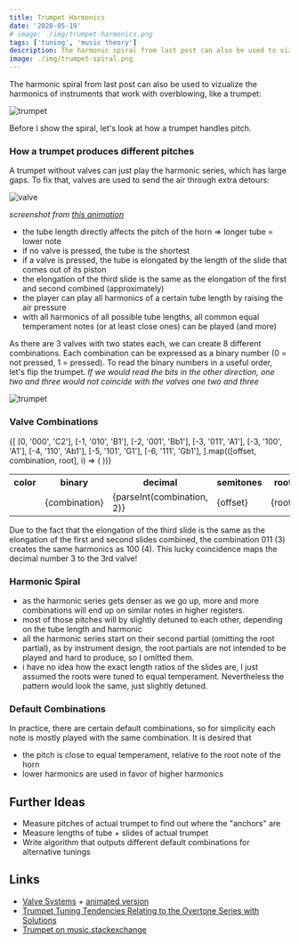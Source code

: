 ```yaml
---
title: Trumpet Harmonics
date: '2020-05-19'
# image: ./img/trumpet-harmonics.png
tags: ['tuning', 'music theory']
description: The harmonic spiral from last post can also be used to vizualize the harmonics of instruments that work with overblowing, like a trumpet.
image: ./img/trumpet-spiral.png
---
```



The harmonic spiral from last post can also be used to vizualize the harmonics of instruments that work with overblowing, like a trumpet:

![trumpet](./img/trumpet.svg)

Before I show the spiral, let's look at how a trumpet handles pitch.

### How a trumpet produces different pitches

A trumpet without valves can just play the harmonic series, which has large gaps. To fix that, valves are used to send the air through extra detours:

![valve](./img/valve2d.gif)

_screenshot from [this animation](http://www.dwerden.com/comp/aCompIntro9_FlowFlow_F4.html)_

- the tube length directly affects the pitch of the horn => longer tube = lower note
- if no valve is pressed, the tube is the shortest
- if a valve is pressed, the tube is elongated by the length of the slide that comes out of its piston
- the elongation of the third slide is the same as the elongation of the first and second combined (approximately)
- the player can play all harmonics of a certain tube length by raising the air pressure
- with all harmonics of all possible tube lengths, all common equal temperament notes (or at least close ones) can be played (and more)

As there are 3 valves with two states each, we can create 8 different combinations. Each combination can be expressed as a binary number (0 = not pressed, 1 = pressed).
To read the binary numbers in a useful order, let's flip the trumpet. _If we would read the bits in the other direction, one two and three would not coincide with the valves one two and three_

![trumpet](./img/trumpet-mirrored.svg)

### Valve Combinations

<table style={{ width: '100%' }}>
  <tbody>
    <tr>
      <th>color</th>
      <th>binary</th>
      <th>decimal</th>
      <th>semitones</th>
      <th>root</th>
    </tr>
    {[
      [0, '000', 'C2'],
      [-1, '010', 'B1'],
      [-2, '001', 'Bb1'],
      [-3, '011', 'A1'],
      [-3, '100', 'A1'],
      [-4, '110', 'Ab1'],
      [-5, '101', 'G1'],
      [-6, '111', 'Gb1'],
    ].map(([offset, combination, root], i) => (
      <tr key={i}>
        <td>
          <div
            style={{
              width: 20,
              height: 20,
              borderRadius: '50%',
              backgroundColor: frequencyColor(edo12(offset) * Note.freq('Bb1') * 3),
            }}
          ></div>
        </td>
        <td>{combination}</td>
        <td>{parseInt(combination, 2)}</td>
        <td>{offset}</td>
        <td>{root}</td>
      </tr>
    ))}
  </tbody>
</table>

Due to the fact that the elongation of the third slide is the same as the elongation of the first and second slides combined, the combination 011 (3) creates the same harmonics as 100 (4). This lucky coincidence maps the decimal number 3 to the 3rd valve!

### Harmonic Spiral

<TrumpetSpiral />

- as the harmonic series gets denser as we go up, more and more combinations will end up on similar notes in higher registers.
- most of those pitches will by slightly detuned to each other, depending on the tube length and harmonic
- all the harmonic series start on their second partial (omitting the root partial), as by instrument design, the root partials are not intended to be played and hard to produce, so I omitted them.
- i have no idea how the exact length ratios of the slides are, I just assumed the roots were tuned to equal temperament. Nevertheless the pattern would look the same, just slightly detuned.

### Default Combinations

In practice, there are certain default combinations, so for simplicity each note is mostly played with the same combination.
It is desired that

- the pitch is close to equal temperament, relative to the root note of the horn
- lower harmonics are used in favor of higher harmonics

## Further Ideas

- Measure pitches of actual trumpet to find out where the "anchors" are
- Measure lengths of tube + slides of actual trumpet
- Write algorithm that outputs different default combinations for alternative tunings

## Links

- [Valve Systems](http://www.dwerden.com/eu-articles-comp.cfm) + [animated version](http://www.dwerden.com/comp/aCompIntro9_FlowFlow_F4.html)
- [Trumpet Tuning Tendencies Relating to the Overtone Series with Solutions](https://www.utc.edu/faculty/erika-schafer/musiceducatorresources/tuning.php)
- [Trumpet on music.stackexchange](https://music.stackexchange.com/questions/84172/trumpet-valves-lengths-and-pitch)
